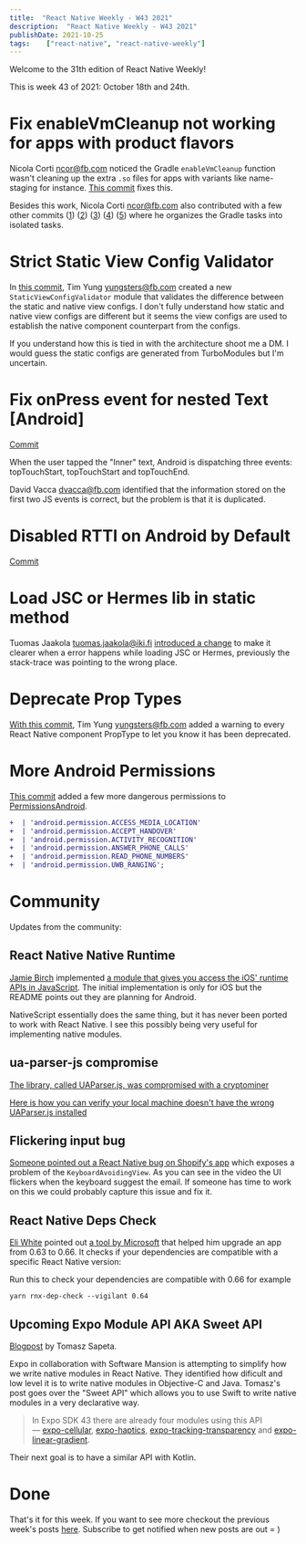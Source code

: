 ```yaml
---
title:  "React Native Weekly - W43 2021"
description:  "React Native Weekly - W43 2021"
publishDate: 2021-10-25
tags:    ["react-native", "react-native-weekly"]
---
```


Welcome to the 31th edition of React Native Weekly! 


This is week 43 of 2021: October 18th and 24th.


# Fix enableVmCleanup not working for apps with product flavors

Nicola Corti <ncor@fb.com> noticed the Gradle `enableVmCleanup` function wasn't cleaning up the extra `.so` files for apps with variants like name-staging for instance. [This commit](https://github.com/facebook/react-native/commit/a2b5e4cd825) fixes this.

Besides this work, Nicola Corti <ncor@fb.com> also contributed with a few other commits ([1](https://github.com/facebook/react-native/commit/c3e7ea0b5b4)) ([2](https://github.com/facebook/react-native/commit/bb981b20551)) ([3](https://github.com/facebook/react-native/commit/52b0cc03550)) ([4](https://github.com/facebook/react-native/commit/75b2e5cc973)) ([5](https://github.com/facebook/react-native/commit/bc93fefe130)) where he organizes the Gradle tasks into isolated tasks.



# Strict Static View Config Validator

In [this commit](https://github.com/facebook/react-native/commit/addf4dab512), Tim Yung <yungsters@fb.com> created a new `StaticViewConfigValidator` module that validates the difference between the static and native view configs. I don't fully understand how static and native view configs are different but it seems the view configs are used to establish the native component counterpart from the configs. 

If you understand how this is tied in with the architecture shoot me a DM. I would guess the static configs are generated from TurboModules but I'm uncertain.


# Fix onPress event for nested Text [Android]

[Commit](https://github.com/facebook/react-native/commit/e494e4beb6a)

When the user tapped the "Inner" text, Android is dispatching three events:
topTouchStart, topTouchStart and topTouchEnd.

David Vacca <dvacca@fb.com> identified that the information stored on the first two JS events is correct, but the problem is that it is duplicated.

# Disabled RTTI on Android by Default 

[Commit](https://github.com/facebook/react-native/commit/d291a7efdda)



# Load JSC or Hermes lib in static method

Tuomas Jaakola <tuomas.jaakola@iki.fi> [introduced a change](https://github.com/facebook/react-native/commit/d839b24b06d) to make it clearer when a error happens while loading JSC or Hermes, previously the stack-trace was pointing to the wrong place.


# Deprecate Prop Types

[With this commit](https://github.com/facebook/react-native/commit/3f629049ba9), Tim Yung <yungsters@fb.com> added a warning to every React Native component PropType to let you know it has been deprecated.


# More Android Permissions

[This commit](https://github.com/facebook/react-native/commit/4b25a0aaa07) added a few more dangerous permissions to [PermissionsAndroid](https://reactnative.dev/docs/permissionsandroid).


```diff
+  | 'android.permission.ACCESS_MEDIA_LOCATION'
+  | 'android.permission.ACCEPT_HANDOVER'
+  | 'android.permission.ACTIVITY_RECOGNITION'
+  | 'android.permission.ANSWER_PHONE_CALLS'
+  | 'android.permission.READ_PHONE_NUMBERS'
+  | 'android.permission.UWB_RANGING';
```


# Community

Updates from the community:

## React Native Native Runtime

[Jamie Birch](https://twitter.com/LinguaBrowse) implemented [a module that gives you access the iOS' runtime APIs in JavaScript](https://github.com/shirakaba/react-native-native-runtime).  The initial implementation is only for iOS but the README points out they are planning for Android. 

NativeScript essentially does the same thing, but it has never been ported to work with React Native. I see this possibly being very useful for implementing native modules.

## ua-parser-js compromise

[The library, called UAParser.js, was compromised with a cryptominer](https://therecord.media/malware-found-in-npm-package-with-millions-of-weekly-downloads/)

[Here is how you can verify your local machine doesn't have the wrong UAParser.js installed](https://twitter.com/jamonholmgren/status/1451964697528258562)

## Flickering input bug

[Someone pointed out a React Native bug on Shopify's app](https://twitter.com/ricburton/status/1451908253437161472) which exposes a problem of the `KeyboardAvoidingView`. As you can see in the video the UI flickers when the keyboard suggest the email. If someone has time to work on this we could probably capture this issue and fix it. 


## React Native Deps Check

[Eli White](https://twitter.com/Eli_White/status/1451209760599011331) pointed out [a tool by Microsoft](https://github.com/microsoft/rnx-kit/tree/main/packages/dep-check) that helped him upgrade an app from 0.63 to 0.66. It checks if your dependencies are compatible with a specific React Native version:

Run this to check your dependencies are compatible with 0.66 for example

`yarn rnx-dep-check --vigilant 0.64`

## Upcoming Expo Module API AKA Sweet API

[Blogpost](https://blog.expo.dev/a-peek-into-the-upcoming-sweet-expo-module-api-6de6b9aca492) by Tomasz Sapeta.

Expo in collaboration with Software Mansion is attempting to simplify how we write native modules in React Native. They identified how dificult and low level it is to write native modules in Objective-C and Java. Tomasz's post goes over the "Sweet API" which allows you to use Swift to write native modules in a very declarative way.  


> In Expo SDK 43 there are already four modules using this API — [expo-cellular](https://github.com/expo/expo/blob/master/packages/expo-cellular/ios/EXCellular/CellularModule.swift), [expo-haptics](https://github.com/expo/expo/blob/master/packages/expo-haptics/ios/EXHaptics/HapticsModule.swift), [expo-tracking-transparency](https://github.com/expo/expo/blob/master/packages/expo-tracking-transparency/ios/EXTrackingTransparency/TrackingTransparencyModule.swift) and [expo-linear-gradient](https://github.com/expo/expo/blob/master/packages/expo-linear-gradient/ios/EXLinearGradient/LinearGradientModule.swift).

Their next goal is to have a similar API with Kotlin.

# Done

That's it for this week. If you want to see more checkout the previous week's posts [here](/tags/react-native). Subscribe to get notified when new posts are out = )

